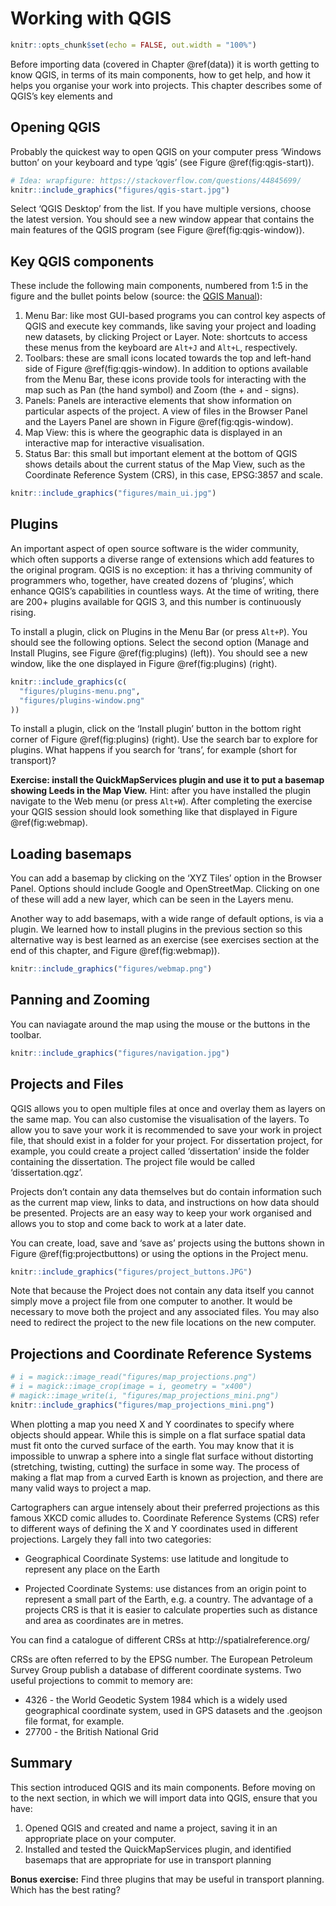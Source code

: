 # Working with QGIS

```r
knitr::opts_chunk$set(echo = FALSE, out.width = "100%")
```

Before importing data (covered in Chapter \@ref(data)) it is worth getting to know QGIS, in terms of its main components, how to get help, and how it helps you organise your work into projects.
This chapter describes some of QGIS's key elements and 

## Opening QGIS

Probably the quickest way to open QGIS on your computer press 'Windows button' on your keyboard and type 'qgis' (see Figure \@ref(fig:qgis-start)).

<!-- \begin{wrapfigure}{R}   -->
<!--  \begin{center} -->

```r
# Idea: wrapfigure: https://stackoverflow.com/questions/44845699/
knitr::include_graphics("figures/qgis-start.jpg")
```

<!-- \end{center} -->
<!-- \end{wrapfigure} -->

Select 'QGIS Desktop' from the list.
If you have multiple versions, choose the latest version.
You should see a new window appear that contains the main features of the QGIS program (see Figure \@ref(fig:qgis-window)).

## Key QGIS components

These include the following main components, numbered from 1:5 in the figure and the bullet points below (source: the [QGIS Manual](https://docs.qgis.org/2.18/en/docs/user_manual/)):

1. Menu Bar: like most GUI-based programs you can control key aspects of QGIS and execute key commands, like saving your project and loading new datasets, by clicking Project or Layer.  Note: shortcuts to access these menus from the keyboard are `Alt+J` and `Alt+L`, respectively.
1. Toolbars: these are small icons located towards the top and left-hand side of Figure \@ref(fig:qgis-window). In addition to options available from the Menu Bar, these icons provide tools for interacting with the map such as Pan (the hand symbol) and Zoom (the + and - signs).
1. Panels: Panels are interactive elements that show information on particular aspects of the project. A view of files in the Browser Panel and the Layers Panel are shown in Figure \@ref(fig:qgis-window). 
1. Map View: this is where the geographic data is displayed in an interactive map for interactive visualisation.
1. Status Bar: this small but important element at the bottom of QGIS shows details about the current status of the Map View, such as the Coordinate Reference System (CRS), in this case, EPSG:3857 and scale.

```r
knitr::include_graphics("figures/main_ui.jpg")
```

## Plugins

An important aspect of open source software is the wider community, which often supports a diverse range of extensions which add features to the original program.
QGIS is no exception: it has a thriving community of programmers who, together, have created dozens of 'plugins', which enhance QGIS's capabilities in countless ways.
At the time of writing, there are 200+ plugins available for QGIS 3, and this number is continuously rising.

To install a plugin, click on Plugins in the Menu Bar (or press `Alt+P`).
You should see the following options.
Select the second option (Manage and Install Plugins, see Figure \@ref(fig:plugins) (left)).
You should see a new window, like the one displayed in Figure \@ref(fig:plugins) (right).


```r
knitr::include_graphics(c(
  "figures/plugins-menu.png",
  "figures/plugins-window.png"
))
```

To install a plugin, click on the 'Install plugin' button in the bottom right corner of Figure \@ref(fig:plugins) (right).
Use the search bar to explore for plugins. What happens if you search for 'trans', for example (short for transport)?

**Exercise: install the QuickMapServices plugin and use it to put a basemap showing Leeds in the Map View.**
Hint: after you have installed the plugin navigate to the Web menu (or press `Alt+W`).
After completing the exercise your QGIS session should look something like that displayed in Figure \@ref(fig:webmap).

## Loading basemaps

You can add a basemap by clicking on the 'XYZ Tiles' option in the Browser Panel. Options should include Google and OpenStreetMap.
Clicking on one of these will add a new layer, which can be seen in the Layers menu.

Another way to add basemaps, with a wide range of default options, is via a plugin. 
We learned how to install plugins in the previous section so this alternative way is best learned as an exercise (see exercises section at the end of this chapter, and Figure \@ref(fig:webmap)).


```r
knitr::include_graphics("figures/webmap.png")
```

## Panning and Zooming

You can naviagate around the map using the mouse or the buttons in the toolbar.

```r
knitr::include_graphics("figures/navigation.jpg")
```


## Projects and Files

QGIS allows you to open multiple files at once and overlay them as layers on the same map.
You can also customise the visualisation of the layers.
To allow you to save your work it is recommended to save your work in project file, that should exist in a folder for your project.
For dissertation project, for example, you could create a project called 'dissertation' inside the folder containing the dissertation. 
The project file would be called 'dissertation.qgz'.

Projects don't contain any data themselves but do contain information such as the current map view, links to data, and instructions on how data should be presented. Projects are an easy way to keep your work organised and allows you to stop and come back to work at a later date.

You can create, load, save and 'save as' projects using the buttons shown in Figure \@ref(fig:projectbuttons) or using the options in the Project menu.


```r
knitr::include_graphics("figures/project_buttons.JPG")
```

Note that because the Project does not contain any data itself you cannot simply move a project file from one computer to another. It would be necessary to move both the project and any associated files. You may also need to redirect the project to the new file locations on the new computer.

## Projections and Coordinate Reference Systems

```r
# i = magick::image_read("figures/map_projections.png")
# i = magick::image_crop(image = i, geometry = "x400")
# magick::image_write(i, "figures/map_projections_mini.png")
knitr::include_graphics("figures/map_projections_mini.png")
```

When plotting a map you need X and Y coordinates to specify where objects should appear. While this is simple on a flat surface spatial data must fit onto the curved surface of the earth. You may know that it is impossible to unwrap a sphere into a single flat surface without distorting (stretching, twisting, cutting) the surface in some way. The process of making a flat map from a curved Earth is known as projection, and there are many valid ways to project a map.

Cartographers can argue intensely about their preferred projections as this famous XKCD comic alludes to. Coordinate Reference Systems (CRS) refer to different ways of defining the X and Y coordinates used in different projections. Largely they fall into two categories:

* Geographical Coordinate Systems: use latitude and longitude to represent any place on the Earth

* Projected Coordinate Systems: use distances from an origin point to represent a small part of the Earth, e.g. a country. The advantage of a projects CRS is that it is easier to calculate properties such as distance and area as coordinates are in metres.

You can find a catalogue of different CRSs at http://spatialreference.org/

CRSs are often referred to by the EPSG number. The European Petroleum Survey Group publish a database of different coordinate systems. Two useful projections to commit to memory are:

* 4326 - the World Geodetic System 1984 which is a widely used  geographical coordinate system, used in GPS datasets and the .geojson file format, for example.
* 27700 - the British National Grid

## Summary 

This section introduced QGIS and its main components.
Before moving on to the next section, in which we will import data into QGIS, ensure that you have:

1. Opened QGIS and created and name a project, saving it in an appropriate place on your computer.
1. Installed and tested the QuickMapServices plugin, and identified basemaps that are appropriate for use in transport planning

**Bonus exercise:** Find three plugins that may be useful in transport planning.
Which has the best rating?

<!-- Networks -->
<!-- Online Routing Mapper -->
<!-- Area Along Network -->
<!-- ORS Tools -->
<!-- GPS Tools -->
